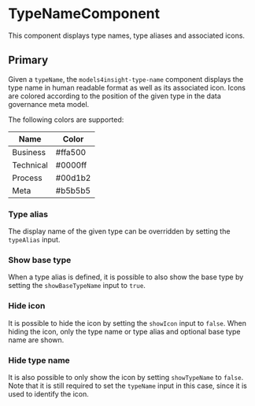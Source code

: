 
<Meta of={TypeNameComponentStories} />

# TypeNameComponent

This component displays type names, type aliases and associated icons.

<Controls />

## Primary

Given a `typeName`, the `models4insight-type-name` component displays the type name in human readable format as well as its associated icon.
Icons are colored according to the position of the given type in the data governance meta model.

The following colors are supported:

| Name      | Color   |
| --------- | ------- |
| Business  | #ffa500 |
| Technical | #0000ff |
| Process   | #00d1b2 |
| Meta      | #b5b5b5 |

<Canvas>
  <Story of={TypeNameComponentStories.Primary} />
</Canvas>

### Type alias

The display name of the given type can be overridden by setting the `typeAlias` input.

<Canvas>
  <Story of={TypeNameComponentStories.TypeAlias} />
</Canvas>

### Show base type

When a type alias is defined, it is possible to also show the base type by setting the `showBaseTypeName` input to `true`.

<Canvas>
  <Story of={TypeNameComponentStories.ShowBaseType} />
</Canvas>

### Hide icon

It is possible to hide the icon by setting the `showIcon` input to `false`.
When hiding the icon, only the type name or type alias and optional base type name are shown.

<Canvas>
  <Story of={TypeNameComponentStories.HideIcon} />
</Canvas>

### Hide type name

It is also possible to only show the icon by setting `showTypeName` to `false`.
Note that it is still required to set the `typeName` input in this case, since it is used to identify the icon.

<Canvas>
  <Story of={TypeNameComponentStories.HideTypeName} />
</Canvas>

